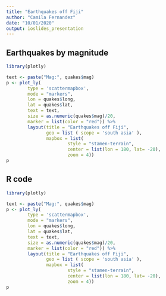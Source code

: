 ---
title: "Earthquakes off Fiji"
author: "Camila Fernandez"
date: "10/01/2020"
output: ioslides_presentation
---

## Earthquakes by magnitude

```{r, echo=FALSE, message = FALSE, warning = FALSE}
library(plotly)

text <- paste("Mag:", quakes$mag)
p <- plot_ly(
        type = 'scattermapbox',
        mode = "markers",
        lon = quakes$long,
        lat = quakes$lat,
        text = text,
        size = as.numeric(quakes$mag)/20,
        marker = list(color = "red")) %>%
        layout(title = "Earthquakes off Fiji",
               geo = list ( scope = 'south asia' ),
               mapbox = list(
                       style = "stamen-terrain",
                       center = list(lon = 180, lat= -20),
                       zoom = 4))
p

```




## R code

```{r, echo=TRUE, message=FALSE, eval = FALSE}
library(plotly)

text <- paste("Mag:", quakes$mag)
p <- plot_ly(
        type = 'scattermapbox',
        mode = "markers",
        lon = quakes$long,
        lat = quakes$lat,
        text = text,
        size = as.numeric(quakes$mag)/20,
        marker = list(color = "red")) %>%
        layout(title = "Earthquakes off Fiji",
               geo = list ( scope = 'south asia' ),
               mapbox = list(
                       style = "stamen-terrain",
                       center = list(lon = 180, lat= -20),
                       zoom = 4))
p

```


